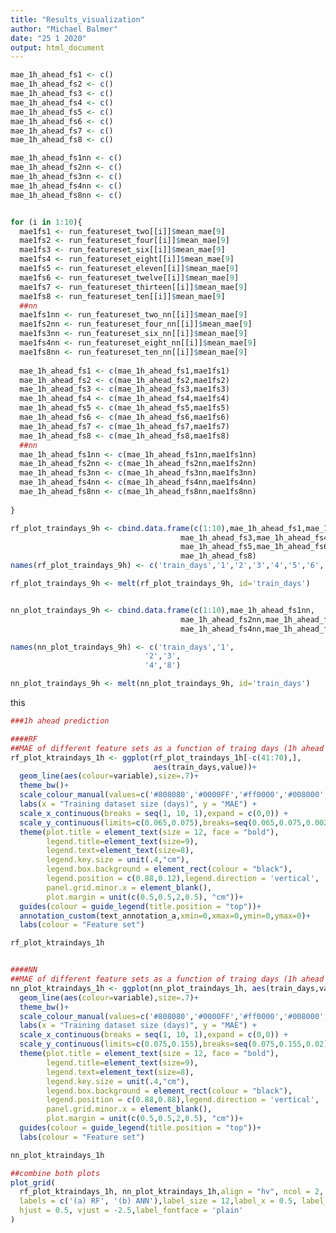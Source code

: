```yaml
---
title: "Results_visualization"
author: "Michael Balmer"
date: "25 1 2020"
output: html_document
---
```


```r
mae_1h_ahead_fs1 <- c()
mae_1h_ahead_fs2 <- c()
mae_1h_ahead_fs3 <- c()
mae_1h_ahead_fs4 <- c()
mae_1h_ahead_fs5 <- c()
mae_1h_ahead_fs6 <- c()
mae_1h_ahead_fs7 <- c()
mae_1h_ahead_fs8 <- c()

mae_1h_ahead_fs1nn <- c()
mae_1h_ahead_fs2nn <- c()
mae_1h_ahead_fs3nn <- c()
mae_1h_ahead_fs4nn <- c()
mae_1h_ahead_fs8nn <- c()


for (i in 1:10){
  mae1fs1 <- run_featureset_two[[i]]$mean_mae[9]
  mae1fs2 <- run_featureset_four[[i]]$mean_mae[9]
  mae1fs3 <- run_featureset_six[[i]]$mean_mae[9]
  mae1fs4 <- run_featureset_eight[[i]]$mean_mae[9]
  mae1fs5 <- run_featureset_eleven[[i]]$mean_mae[9]
  mae1fs6 <- run_featureset_twelve[[i]]$mean_mae[9]
  mae1fs7 <- run_featureset_thirteen[[i]]$mean_mae[9]
  mae1fs8 <- run_featureset_ten[[i]]$mean_mae[9]
  ##nn
  mae1fs1nn <- run_featureset_two_nn[[i]]$mean_mae[9]
  mae1fs2nn <- run_featureset_four_nn[[i]]$mean_mae[9]
  mae1fs3nn <- run_featureset_six_nn[[i]]$mean_mae[9]
  mae1fs4nn <- run_featureset_eight_nn[[i]]$mean_mae[9]
  mae1fs8nn <- run_featureset_ten_nn[[i]]$mean_mae[9]
  
  mae_1h_ahead_fs1 <- c(mae_1h_ahead_fs1,mae1fs1)
  mae_1h_ahead_fs2 <- c(mae_1h_ahead_fs2,mae1fs2)
  mae_1h_ahead_fs3 <- c(mae_1h_ahead_fs3,mae1fs3)
  mae_1h_ahead_fs4 <- c(mae_1h_ahead_fs4,mae1fs4)
  mae_1h_ahead_fs5 <- c(mae_1h_ahead_fs5,mae1fs5)
  mae_1h_ahead_fs6 <- c(mae_1h_ahead_fs6,mae1fs6)
  mae_1h_ahead_fs7 <- c(mae_1h_ahead_fs7,mae1fs7)
  mae_1h_ahead_fs8 <- c(mae_1h_ahead_fs8,mae1fs8)
  ##nn
  mae_1h_ahead_fs1nn <- c(mae_1h_ahead_fs1nn,mae1fs1nn)
  mae_1h_ahead_fs2nn <- c(mae_1h_ahead_fs2nn,mae1fs2nn)
  mae_1h_ahead_fs3nn <- c(mae_1h_ahead_fs3nn,mae1fs3nn)
  mae_1h_ahead_fs4nn <- c(mae_1h_ahead_fs4nn,mae1fs4nn)
  mae_1h_ahead_fs8nn <- c(mae_1h_ahead_fs8nn,mae1fs8nn)
  
}

rf_plot_traindays_9h <- cbind.data.frame(c(1:10),mae_1h_ahead_fs1,mae_1h_ahead_fs2,
                                      mae_1h_ahead_fs3,mae_1h_ahead_fs4,
                                      mae_1h_ahead_fs5,mae_1h_ahead_fs6,mae_1h_ahead_fs7,
                                      mae_1h_ahead_fs8)
names(rf_plot_traindays_9h) <- c('train_days','1','2','3','4','5','6','7','8')

rf_plot_traindays_9h <- melt(rf_plot_traindays_9h, id='train_days')


nn_plot_traindays_9h <- cbind.data.frame(c(1:10),mae_1h_ahead_fs1nn,
                                      mae_1h_ahead_fs2nn,mae_1h_ahead_fs3nn,
                                      mae_1h_ahead_fs4nn,mae_1h_ahead_fs8nn)

names(nn_plot_traindays_9h) <- c('train_days','1',
                              '2','3',
                              '4','8')

nn_plot_traindays_9h <- melt(nn_plot_traindays_9h, id='train_days')
```

this

```r
###1h ahead prediction

####RF
##MAE of different feature sets as a function of traing days (1h ahead pred)
rf_plot_ktraindays_1h <- ggplot(rf_plot_traindays_1h[-c(41:70),], 
                                aes(train_days,value))+
  geom_line(aes(colour=variable),size=.7)+
  theme_bw()+
  scale_colour_manual(values=c('#808080','#0000FF','#ff0000','#008000','#252525'))+
  labs(x = "Training dataset size (days)", y = "MAE") +
  scale_x_continuous(breaks = seq(1, 10, 1),expand = c(0,0)) +
  scale_y_continuous(limits=c(0.065,0.075),breaks=seq(0.065,0.075,0.0025),expand = c(0,0))+
  theme(plot.title = element_text(size = 12, face = "bold"),
        legend.title=element_text(size=9),
        legend.text=element_text(size=8),
        legend.key.size = unit(.4,"cm"),
        legend.box.background = element_rect(colour = "black"),
        legend.position = c(0.88,0.12),legend.direction = 'vertical',
        panel.grid.minor.x = element_blank(),
        plot.margin = unit(c(0.5,0.5,2,0.5), "cm"))+
  guides(colour = guide_legend(title.position = "top"))+
  annotation_custom(text_annotation_a,xmin=0,xmax=0,ymin=0,ymax=0)+
  labs(colour = "Feature set")

rf_plot_ktraindays_1h


####NN
##MAE of different feature sets as a function of traing days (1h ahead pred)
nn_plot_ktraindays_1h <- ggplot(nn_plot_traindays_1h, aes(train_days,value))+
  geom_line(aes(colour=variable),size=.7)+
  theme_bw()+
  scale_colour_manual(values=c('#808080','#0000FF','#ff0000','#008000','#252525'))+
  labs(x = "Training dataset size (days)", y = "MAE") +
  scale_x_continuous(breaks = seq(1, 10, 1),expand = c(0,0)) +
  scale_y_continuous(limits=c(0.075,0.155),breaks=seq(0.075,0.155,0.02),expand = c(0,0))+
  theme(plot.title = element_text(size = 12, face = "bold"),
        legend.title=element_text(size=9),
        legend.text=element_text(size=8),
        legend.key.size = unit(.4,"cm"),
        legend.box.background = element_rect(colour = "black"),
        legend.position = c(0.88,0.88),legend.direction = 'vertical',
        panel.grid.minor.x = element_blank(),
        plot.margin = unit(c(0.5,0.5,2,0.5), "cm"))+
  guides(colour = guide_legend(title.position = "top"))+
  labs(colour = "Feature set")

nn_plot_ktraindays_1h

##combine both plots
plot_grid(
  rf_plot_ktraindays_1h, nn_plot_ktraindays_1h,align = "hv", ncol = 2,
  labels = c('(a) RF', '(b) ANN'),label_size = 12,label_x = 0.5, label_y = 0,
  hjust = 0.5, vjust = -2.5,label_fontface = 'plain'
)
```
